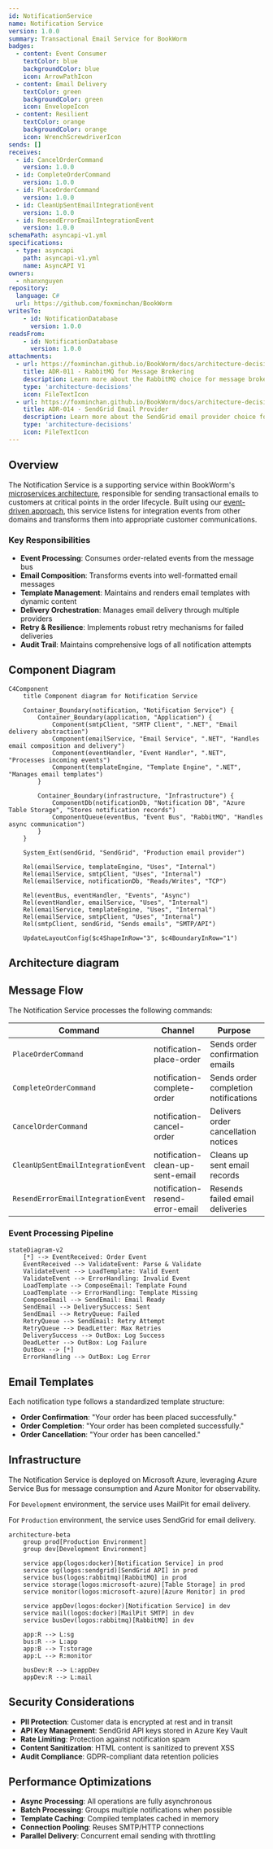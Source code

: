 ```yaml
---
id: NotificationService
name: Notification Service
version: 1.0.0
summary: Transactional Email Service for BookWorm
badges:
  - content: Event Consumer
    textColor: blue
    backgroundColor: blue
    icon: ArrowPathIcon
  - content: Email Delivery
    textColor: green
    backgroundColor: green
    icon: EnvelopeIcon
  - content: Resilient
    textColor: orange
    backgroundColor: orange
    icon: WrenchScrewdriverIcon
sends: []
receives:
  - id: CancelOrderCommand
    version: 1.0.0
  - id: CompleteOrderCommand
    version: 1.0.0
  - id: PlaceOrderCommand
    version: 1.0.0
  - id: CleanUpSentEmailIntegrationEvent
    version: 1.0.0
  - id: ResendErrorEmailIntegrationEvent
    version: 1.0.0
schemaPath: asyncapi-v1.yml
specifications:
  - type: asyncapi
    path: asyncapi-v1.yml
    name: AsyncAPI V1
owners:
  - nhanxnguyen
repository:
  language: C#
  url: https://github.com/foxminchan/BookWorm
writesTo:
    - id: NotificationDatabase
      version: 1.0.0
readsFrom:
    - id: NotificationDatabase
      version: 1.0.0
attachments:
  - url: https://foxminchan.github.io/BookWorm/docs/architecture-decisions/adr-011-rabbitmq-message
    title: ADR-011 - RabbitMQ for Message Brokering
    description: Learn more about the RabbitMQ choice for message brokering in BookWorm.
    type: 'architecture-decisions'
    icon: FileTextIcon
  - url: https://foxminchan.github.io/BookWorm/docs/architecture-decisions/adr-014-sendgrid-email-provider
    title: ADR-014 - SendGrid Email Provider
    description: Learn more about the SendGrid email provider choice for the Notification Service.
    type: 'architecture-decisions'
    icon: FileTextIcon
---
```


<Tiles>
  <Tile
    icon="DocumentIcon"
    href={`/docs/services/${frontmatter.id}/${frontmatter.version}/changelog`}
    title="View the changelog"
    description="Want to know the history of this service? View the change logs"
  />
  <Tile
    icon="UserGroupIcon"
    href="/docs/users/nhanxnguyen"
    title="Contact the author"
    description="Any questions? Feel free to contact the owners"
  />
  <Tile
    icon="BoltIcon"
    href={`/visualiser/services/${frontmatter.id}/${frontmatter.version}`}
    title={`Receives ${frontmatter.receives.length} messages`}
    description="This service receives messages from other services"
  />
</Tiles>

## Overview

The Notification Service is a supporting service within BookWorm's [microservices architecture](https://foxminchan.github.io/BookWorm/architecture-decisions/adr-001-microservices-architecture), responsible for sending transactional emails to customers at critical points in the order lifecycle. Built using our [event-driven approach](https://foxminchan.github.io/BookWorm/architecture-decisions/adr-002-event-driven-cqrs), this service listens for integration events from other domains and transforms them into appropriate customer communications.

### Key Responsibilities

- **Event Processing**: Consumes order-related events from the message bus
- **Email Composition**: Transforms events into well-formatted email messages
- **Template Management**: Maintains and renders email templates with dynamic content
- **Delivery Orchestration**: Manages email delivery through multiple providers
- **Retry & Resilience**: Implements robust retry mechanisms for failed deliveries
- **Audit Trail**: Maintains comprehensive logs of all notification attempts

## Component Diagram

```mermaid
C4Component
    title Component diagram for Notification Service

    Container_Boundary(notification, "Notification Service") {
        Container_Boundary(application, "Application") {
            Component(smtpClient, "SMTP Client", ".NET", "Email delivery abstraction")
            Component(emailService, "Email Service", ".NET", "Handles email composition and delivery")
            Component(eventHandler, "Event Handler", ".NET", "Processes incoming events")
            Component(templateEngine, "Template Engine", ".NET", "Manages email templates")
        }

        Container_Boundary(infrastructure, "Infrastructure") {
            ComponentDb(notificationDb, "Notification DB", "Azure Table Storage", "Stores notification records")
            ComponentQueue(eventBus, "Event Bus", "RabbitMQ", "Handles async communication")
        }
    }

    System_Ext(sendGrid, "SendGrid", "Production email provider")

    Rel(emailService, templateEngine, "Uses", "Internal")
    Rel(emailService, smtpClient, "Uses", "Internal")
    Rel(emailService, notificationDb, "Reads/Writes", "TCP")

    Rel(eventBus, eventHandler, "Events", "Async")
    Rel(eventHandler, emailService, "Uses", "Internal")
    Rel(emailService, templateEngine, "Uses", "Internal")
    Rel(emailService, smtpClient, "Uses", "Internal")
    Rel(smtpClient, sendGrid, "Sends emails", "SMTP/API")

    UpdateLayoutConfig($c4ShapeInRow="3", $c4BoundaryInRow="1")
```

## Architecture diagram

<NodeGraph />

## Message Flow

The Notification Service processes the following commands:

| Command                              | Channel                          | Purpose                              | SLA      |
| ------------------------------------ | -------------------------------- | ------------------------------------ | -------- |
| `PlaceOrderCommand`                  | notification-place-order         | Sends order confirmation emails      | < 5 min  |
| `CompleteOrderCommand`               | notification-complete-order      | Sends order completion notifications | < 10 min |
| `CancelOrderCommand`                 | notification-cancel-order        | Delivers order cancellation notices  | < 5 min  |
| `CleanUpSentEmailIntegrationEvent`   | notification-clean-up-sent-email | Cleans up sent email records         | < 15 min |
| `ResendErrorEmailIntegrationEvent`   | notification-resend-error-email  | Resends failed email deliveries      | < 10 min |

### Event Processing Pipeline

```mermaid
stateDiagram-v2
    [*] --> EventReceived: Order Event
    EventReceived --> ValidateEvent: Parse & Validate
    ValidateEvent --> LoadTemplate: Valid Event
    ValidateEvent --> ErrorHandling: Invalid Event
    LoadTemplate --> ComposeEmail: Template Found
    LoadTemplate --> ErrorHandling: Template Missing
    ComposeEmail --> SendEmail: Email Ready
    SendEmail --> DeliverySuccess: Sent
    SendEmail --> RetryQueue: Failed
    RetryQueue --> SendEmail: Retry Attempt
    RetryQueue --> DeadLetter: Max Retries
    DeliverySuccess --> OutBox: Log Success
    DeadLetter --> OutBox: Log Failure
    OutBox --> [*]
    ErrorHandling --> OutBox: Log Error
```

## Email Templates

Each notification type follows a standardized template structure:

- **Order Confirmation**: "Your order has been placed successfully."
- **Order Completion**: "Your order has been completed successfully."
- **Order Cancellation**: "Your order has been cancelled."

## Infrastructure

The Notification Service is deployed on Microsoft Azure, leveraging Azure Service Bus for message consumption and Azure Monitor for observability.

For `Development` environment, the service uses MailPit for email delivery.

For `Production` environment, the service uses SendGrid for email delivery.

```mermaid
architecture-beta
    group prod[Production Environment]
    group dev[Development Environment]

    service app(logos:docker)[Notification Service] in prod
    service sg(logos:sendgrid)[SendGrid API] in prod
    service bus(logos:rabbitmq)[RabbitMQ] in prod
    service storage(logos:microsoft-azure)[Table Storage] in prod
    service monitor(logos:microsoft-azure)[Azure Monitor] in prod

    service appDev(logos:docker)[Notification Service] in dev
    service mail(logos:docker)[MailPit SMTP] in dev
    service busDev(logos:rabbitmq)[RabbitMQ] in dev

    app:R --> L:sg
    bus:R --> L:app
    app:B --> T:storage
    app:L --> R:monitor

    busDev:R --> L:appDev
    appDev:R --> L:mail
```

## Security Considerations

- **PII Protection**: Customer data is encrypted at rest and in transit
- **API Key Management**: SendGrid API keys stored in Azure Key Vault
- **Rate Limiting**: Protection against notification spam
- **Content Sanitization**: HTML content is sanitized to prevent XSS
- **Audit Compliance**: GDPR-compliant data retention policies

## Performance Optimizations

- **Async Processing**: All operations are fully asynchronous
- **Batch Processing**: Groups multiple notifications when possible
- **Template Caching**: Compiled templates cached in memory
- **Connection Pooling**: Reuses SMTP/HTTP connections
- **Parallel Delivery**: Concurrent email sending with throttling
